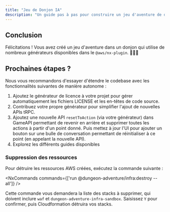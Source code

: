 ```yaml
---
title: "Jeu de Donjon IA"
description: "Un guide pas à pas pour construire un jeu d'aventure de donjon alimenté par l'IA en utilisant le @aws/nx-plugin."
---
```





## Conclusion

Félicitations ! Vous avez créé un jeu d'aventure dans un donjon qui utilise de nombreux générateurs disponibles dans le `@aws/nx-plugin`. 🎉🎉🎉

## Prochaines étapes ?

Nous vous recommandons d'essayer d'étendre le codebase avec les fonctionnalités suivantes de manière autonome :

1. Ajoutez le <Link path="guides/license">générateur de licence</Link> à votre projet pour gérer automatiquement les fichiers LICENSE et les en-têtes de code source.
2. <Link path="get_started/tutorials/contribute-generator">Contribuez votre propre générateur</Link> pour simplifier l'ajout de nouvelles APIs tRPC.
3. Ajoutez une nouvelle API `resetToAction` (via votre générateur) dans GameAPI permettant de revenir en arrière et supprimer toutes les actions à partir d'un point donné. Puis mettez à jour l'UI pour ajouter un bouton sur une bulle de conversation permettant de réinitialiser à ce point (en appelant la nouvelle API).
4. Explorez les différents guides disponibles

### Suppression des ressources

Pour détruire les ressources AWS créées, exécutez la commande suivante :

<NxCommands commands={['run @dungeon-adventure/infra:destroy --all']} />

Cette commande vous demandera la liste des stacks à supprimer, qui doivent inclure `waf` et `dungeon-adventure-infra-sandbox`. Saisissez `Y` pour confirmer, puis Cloudformation détruira vos stacks.
